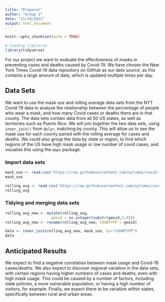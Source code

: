 ```yaml
---
title: "Proposal"
author: "Group 2"
date: "11/10/2021"
output: html_document
---
```


```r
knitr::opts_chunk$set(echo = TRUE)
```

```r
# Loading tidyverse
library(tidyverse)
```
For our project we want to evaluate the effectiveness of masks in preventing cases and deaths caused by Covid-19. We have chosen the New York Times Covid-19 data repository on GitHub as our data source, as this contains a large amount of data, which is updated multiple times per day.

## Data Sets
We want to use the mask use and rolling average data sets from the NYT Covid-19 data to analyse the relationship between the percentage of people who wear a mask, and how many Covid cases or deaths there are in that county. The data sets contain data from all 50 US states, as well as territories such as Puerto Rico. We will join together the two data sets, using `inner_join()` from `dplyr`, matching by county. This will allow us to see the mask use for each county paired with the rolling average for cases and deaths. We could also group the data by state or region, to find which regions of the US have high mask usage or low number of covid cases, and visualise this using the `maps` package.

### Import data sets
```r
mask_use <- read.csv('https://raw.githubusercontent.com/nytimes/covid-19-data/master/mask-use/mask-use-by-county.csv')
mask_use
```
```r
rolling_avg <- read.csv('https://raw.githubusercontent.com/nytimes/covid-19-data/master/rolling-averages/us-counties-2021.csv')
rolling_avg
```
### Tidying and merging data sets
```r
rolling_avg_new <- mutate(rolling_avg,
                     geoid = as.integer(substr(geoid,5,9)))
rolling_avg_new <- rename(rolling_avg_new, COUNTYFP = geoid)
```

```r
data <- inner_join(rolling_avg_new, mask_use, by="COUNTYFP")
data
```
## Anticipated Results
We expect to find a negative correlation between mask usage and Covid-19 cases/deaths. We also expect to discover regional variation in the data sets, with certain regions having higher numbers of cases and deaths, even with high mask usage. This could be caused by a number of factors, including state policies, a more vulnerable population, or having a high number of visitors, for example. Finally, we expect there to be variation within states, specifically between rural and urban areas.
